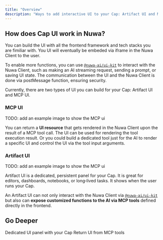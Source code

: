 ```yaml
---
title: "Overview"
description: "Ways to add interactive UI to your Cap: Artifact UI and MCP UI."
---
```


## How does Cap UI work in Nuwa?

You can build the UI with all the frontend framework and tech stacks you are fimiliar with. You UI will eventually be embeded via iframe in the Nuwa Client to the user. 

To enable more functions, you can use [`@nuwa-ai/ui-kit`](/sdk/ui-kit) to interact with the Nuwa Client, such as making an AI streaming request, sending a prompt, or saving UI state. The communication between the UI and the Nuwa Client is done via postMessage function, ensuring security.

Currently, there are two types of UI you can build for your Cap: Artifact UI and MCP UI.

### MCP UI
<Warning>TODO: add an example image to show the MCP ui</Warning>

You can return a **UI resource** that gets rendered in the Nuwa Client upon the result of a MCP tool call. The UI can be used for rendering the tool execution result. Or you could build a dedicated tool just for the AI to render a specific UI and control the UI via the tool input arguments.

### Artifact UI
<Warning>TODO: add an example image to show the MCP ui</Warning>

Artifact UI is a dedicated, persistent panel for your Cap. It is great for editors, dashboards, notebooks, or long‑lived tasks. It shows when the user runs your Cap.

An Artifact UI can not only interact with the Nuwa Client via [`@nuwa-ai/ui-kit`](/sdk/ui-kit) but also can **expose customized functions to the AI via MCP tools** defined directly in the frontend.

## Go Deeper

<CardGroup cols={2}>
  <Card title="Artifact UI" icon="window-restore" href="/build-caps/artifact">
    Dedicated UI panel with your Cap
  </Card>
  <Card title="MCP UI" icon="bolt" href="/build-caps/mcp-ui">
    Return UI from MCP tools
  </Card>
</CardGroup>
